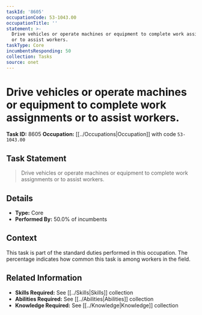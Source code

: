 ```yaml
---
taskId: '8605'
occupationCode: 53-1043.00
occupationTitle: ''
statement: >-
  Drive vehicles or operate machines or equipment to complete work assignments
  or to assist workers.
taskType: Core
incumbentsResponding: 50
collection: Tasks
source: onet
---
```

# Drive vehicles or operate machines or equipment to complete work assignments or to assist workers.

**Task ID:** 8605
**Occupation:** [[../Occupations|Occupation]] with code `53-1043.00`

## Task Statement

> Drive vehicles or operate machines or equipment to complete work assignments or to assist workers.

## Details

- **Type:** Core
- **Performed By:** 50.0% of incumbents

## Context

This task is part of the standard duties performed in this occupation. The percentage indicates how common this task is among workers in the field.

## Related Information

- **Skills Required:** See [[../Skills|Skills]] collection
- **Abilities Required:** See [[../Abilities|Abilities]] collection
- **Knowledge Required:** See [[../Knowledge|Knowledge]] collection
